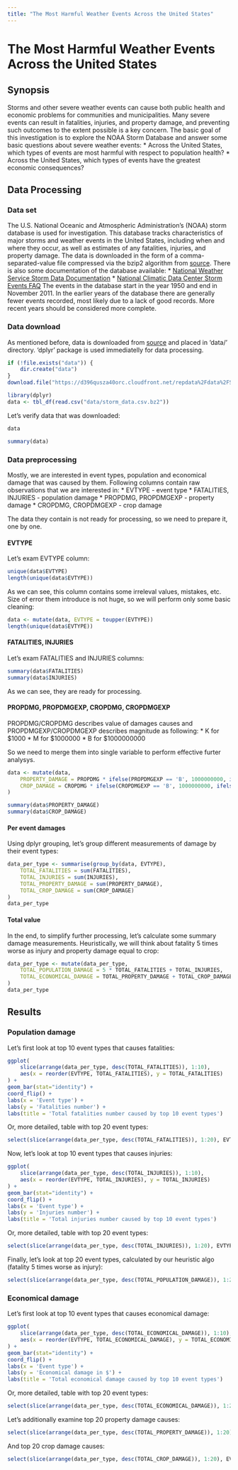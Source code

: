 ```yaml
---
title: "The Most Harmful Weather Events Across the United States"
---
```


# The Most Harmful Weather Events Across the United States

## Synopsis

Storms and other severe weather events can cause both public health and economic problems for communities and municipalities. Many severe events can result in fatalities, injuries, and property damage, and preventing such outcomes to the extent possible is a key concern.
The basic goal of this investigation is to explore the NOAA Storm Database and answer some basic questions about severe weather events:
* Across the United States, which types of events are most harmful with respect to population health?
* Across the United States, which types of events have the greatest economic consequences?

## Data Processing

### Data set

The U.S. National Oceanic and Atmospheric Administration's (NOAA) storm database is used for investigation. This database tracks characteristics of major storms and weather events in the United States, including when and where they occur, as well as estimates of any fatalities, injuries, and property damage. The data is downloaded in the form of a comma-separated-value file compressed via the bzip2 algorithm from [source](https://d396qusza40orc.cloudfront.net/repdata%2Fdata%2FStormData.csv.bz2).
There is also some documentation of the database available:
* [National Weather Service Storm Data Documentation](https://d396qusza40orc.cloudfront.net/repdata%2Fpeer2_doc%2Fpd01016005curr.pdf)
* [National Climatic Data Center Storm Events FAQ](https://d396qusza40orc.cloudfront.net/repdata%2Fpeer2_doc%2FNCDC%20Storm%20Events-FAQ%20Page.pdf)
The events in the database start in the year 1950 and end in November 2011. In the earlier years of the database there are generally fewer events recorded, most likely due to a lack of good records. More recent years should be considered more complete.

### Data download

As mentioned before, data is downloaded from [source](https://d396qusza40orc.cloudfront.net/repdata%2Fdata%2FStormData.csv.bz2) and placed in 'data/' directory. 'dplyr' package is used immediatelly for data processing.

```r
if (!file.exists("data")) {
	dir.create("data")
}
download.file("https://d396qusza40orc.cloudfront.net/repdata%2Fdata%2FStormData.csv.bz2", dest = "data/storm_data.csv.bz2")

library(dplyr)
data <- tbl_df(read.csv("data/storm_data.csv.bz2"))
```

Let's verify data that was downloaded:
```r
data
```
```r
summary(data)
```

### Data preprocessing

Mostly, we are interested in event types, population and economical damage that was caused by them. Following columns contain raw observations that we are interested in:
* EVTYPE - event type
* FATALITIES, INJURIES - population damage
* PROPDMG, PROPDMGEXP - property damage
* CROPDMG, CROPDMGEXP - crop damage

The data they contain is not ready for processing, so we need to prepare it, one by one.

#### EVTYPE

Let's exam EVTYPE column:

```r
unique(data$EVTYPE)
length(unique(data$EVTYPE))
```

As we can see, this column contains some irreleval values, mistakes, etc. Size of error them introduce is not huge, so we will perform only some basic cleaning:
```r
data <- mutate(data, EVTYPE = toupper(EVTYPE))
length(unique(data$EVTYPE))
```

#### FATALITIES, INJURIES

Let's exam FATALITIES and INJURIES columns:
```r
summary(data$FATALITIES)
summary(data$INJURIES)
```

As we can see, they are ready for processing.

#### PROPDMG, PROPDMGEXP, CROPDMG, CROPDMGEXP

PROPDMG/CROPDMG describes value of damages causes and PROPDMGEXP/CROPDMGEXP describes magnitude as following:
* K for $1000
* M for $1000000
* B for $1000000000

So we need to merge them into single variable to perform effective furter analysys.

```r
data <- mutate(data, 
	PROPERTY_DAMAGE = PROPDMG * ifelse(PROPDMGEXP == 'B', 1000000000, ifelse(PROPDMGEXP == 'M', 1000000, ifelse(PROPDMGEXP == 'K', 1000, 1))), 
	CROP_DAMAGE = CROPDMG * ifelse(CROPDMGEXP == 'B', 1000000000, ifelse(CROPDMGEXP == 'M', 1000000, ifelse(CROPDMGEXP == 'K', 1000, 1)))
)
```
```r
summary(data$PROPERTY_DAMAGE)
summary(data$CROP_DAMAGE)
```

#### Per event damages

Using dplyr grouping, let's group different measurements of damage by their event types:

```r
data_per_type <- summarise(group_by(data, EVTYPE), 
	TOTAL_FATALITIES = sum(FATALITIES), 
	TOTAL_INJURIES = sum(INJURIES),
	TOTAL_PROPERTY_DAMAGE = sum(PROPERTY_DAMAGE),
	TOTAL_CROP_DAMAGE = sum(CROP_DAMAGE)
)
data_per_type
```

#### Total value

In the end, to simplify further processing, let's calculate some summary damage measurements. Heuristically, we will think about fatality 5 times worse as injury and property damage equal to crop:

```r
data_per_type <- mutate(data_per_type,
	TOTAL_POPULATION_DAMAGE = 5 * TOTAL_FATALITIES + TOTAL_INJURIES,
	TOTAL_ECONOMICAL_DAMAGE = TOTAL_PROPERTY_DAMAGE + TOTAL_CROP_DAMAGE
)
data_per_type
```

## Results

### Population damage

Let's first look at top 10 event types that causes fatalities:

```r
ggplot(
	slice(arrange(data_per_type, desc(TOTAL_FATALITIES)), 1:10), 
	aes(x = reorder(EVTYPE, TOTAL_FATALITIES), y = TOTAL_FATALITIES)
) + 
geom_bar(stat="identity") + 
coord_flip() + 
labs(x = 'Event type') +
labs(y = 'Fatalities number') +
labs(title = 'Total fatalities number caused by top 10 event types')
```

Or, more detailed, table with top 20 event types:

```r
select(slice(arrange(data_per_type, desc(TOTAL_FATALITIES)), 1:20), EVTYPE, TOTAL_FATALITIES)
```

Now, let's look at top 10 event types that causes injuries:

```r
ggplot(
	slice(arrange(data_per_type, desc(TOTAL_INJURIES)), 1:10), 
	aes(x = reorder(EVTYPE, TOTAL_INJURIES), y = TOTAL_INJURIES)
) + 
geom_bar(stat="identity") + 
coord_flip() + 
labs(x = 'Event type') +
labs(y = 'Injuries number') +
labs(title = 'Total injuries number caused by top 10 event types')
```

Or, more detailed, table with top 20 event types:

```r
select(slice(arrange(data_per_type, desc(TOTAL_INJURIES)), 1:20), EVTYPE, TOTAL_INJURIES)
```

Finally, let's look at top 20 event types, calculated by our heuristic algo (fatality 5 times worse as injury):

```r
select(slice(arrange(data_per_type, desc(TOTAL_POPULATION_DAMAGE)), 1:20), EVTYPE, TOTAL_FATALITIES, TOTAL_INJURIES)
```

### Economical damage

Let's first look at top 10 event types that causes economical damage:

```r
ggplot(
	slice(arrange(data_per_type, desc(TOTAL_ECONOMICAL_DAMAGE)), 1:10), 
	aes(x = reorder(EVTYPE, TOTAL_ECONOMICAL_DAMAGE), y = TOTAL_ECONOMICAL_DAMAGE)
) + 
geom_bar(stat="identity") + 
coord_flip() + 
labs(x = 'Event type') +
labs(y = 'Economical damage in $') +
labs(title = 'Total economical damage caused by top 10 event types')
```

Or, more detailed, table with top 20 event types:

```r
select(slice(arrange(data_per_type, desc(TOTAL_ECONOMICAL_DAMAGE)), 1:20), EVTYPE, TOTAL_PROPERTY_DAMAGE, TOTAL_CROP_DAMAGE)
```

Let's additionally examine top 20 property damage causes:

```r
select(slice(arrange(data_per_type, desc(TOTAL_PROPERTY_DAMAGE)), 1:20), EVTYPE, TOTAL_PROPERTY_DAMAGE)
```

And top 20 crop damage causes:

```r
select(slice(arrange(data_per_type, desc(TOTAL_CROP_DAMAGE)), 1:20), EVTYPE, TOTAL_CROP_DAMAGE)
```